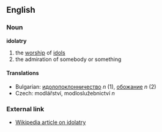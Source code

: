 ==English==

===Noun===
'''idolatry'''

# the [[worship]] of [[idol]]s
# the admiration of somebody or something

====Translations====

*Bulgarian: [[идолопоклонничество]] ''n'' (1), [[обожание]] ''n'' (2)
*Czech: modlářství, modloslužebnictví  ''n''

===External link===

*[[en:idolatry|Wikipedia article on idolatry]]